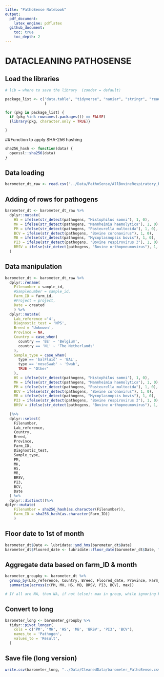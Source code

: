 ```yaml
---
title: "PathoSense Notebook"
output: 
  pdf_document:
    latex_engine: pdflatex
  github_document:
    toc: true
    toc_depth: 2
---
```


# DATACLEANING PATHOSENSE

## Load the libraries

```r

# lib = where to save the library  (zonder = default)

package_list <- c("data.table", "tidyverse", "naniar", "stringr", "readr",  "dplyr", "magrittr", "readxl", "writexl", "sjmisc", "tidyr"
                  )

for (pkg in package_list) {
  if (pkg %in% rownames(.packages()) == FALSE)
  {library(pkg, character.only = TRUE)}

}
```

##Function to apply SHA-256 hashing

```r
sha256_hash <- function(data) {
  openssl::sha256(data)
}
```

## Data loading

```r

barometer_dt_raw <- read.csv("../Data/PathoSense/AllBovineRespiratory_NegativesIncluded.csv")


```

## Adding of rows for pathogens

```r

barometer_dt <- barometer_dt_raw %>%
  dplyr::mutate(
    HS = ifelse(str_detect(pathogens, "Histophilus somni"), 1, 0),
    MH = ifelse(str_detect(pathogens, "Mannheimia haemolytica"), 1, 0),
    PM = ifelse(str_detect(pathogens, "Pasteurella multocida"), 1, 0),
    BCV = ifelse(str_detect(pathogens, "Bovine coronavirus"), 1, 0),
    MB = ifelse(str_detect(pathogens, "Mycoplasmopsis bovis"), 1, 0),
    PI3 = ifelse(str_detect(pathogens, "Bovine respirovirus 3"), 1, 0),
    BRSV = ifelse(str_detect(pathogens, "Bovine orthopneumovirus"), 1, 0),
  )

```

## Data manipulation

```r
barometer_dt <- barometer_dt_raw %>% 
  dplyr::rename(
    Filenumber = sample_id,
    #Samplenumber = sample_id,
    Farm_ID = farm_id,
    #Project = project,
    Date = created
    ) %>%
  dplyr::mutate(
    Lab_reference ='4',
    Diagnostic_test = 'NPS',
    Breed = 'Unknown',
    Province = NA, 
    Country = case_when(
      country == 'BE' ~ 'Belgium',
      country == 'NL' ~ 'The Netherlands'
    ),
    Sample_type = case_when(
      type == 'balFluid' ~ 'BAL',
      type == 'noseSwab' ~ 'Swab', 
      TRUE ~ 'Other' 
    ),
    HS = ifelse(str_detect(pathogens, "Histophilus somni"), 1, 0),
    MH = ifelse(str_detect(pathogens, "Mannheimia haemolytica"), 1, 0),
    PM = ifelse(str_detect(pathogens, "Pasteurella multocida"), 1, 0),
    BCV = ifelse(str_detect(pathogens, "Bovine coronavirus"), 1, 0),
    MB = ifelse(str_detect(pathogens, "Mycoplasmopsis bovis"), 1, 0),
    PI3 = ifelse(str_detect(pathogens, "Bovine respirovirus 3"), 1, 0),
    BRSV = ifelse(str_detect(pathogens, "Bovine orthopneumovirus"), 1, 0)
    
  )%>%
  dplyr::select(
    Filenumber,
    Lab_reference,
    Country,
    Breed,
    Province,
    Farm_ID,
    Diagnostic_test,
    Sample_type,
    PM,
    MH,
    HS,
    MB,
    BRSV,
    PI3,
    BCV,
    Date
  ) %>%
  dplyr::distinct()%>%
dplyr::mutate(
    Filenumber = sha256_hash(as.character(Filenumber)),
    Farm_ID = sha256_hash(as.character(Farm_ID))
    )
```

## Floor date to 1st of month

```r

barometer_dt$Date <- lubridate::ymd_hms(barometer_dt$Date)
barometer_dt$Floored_date <- lubridate::floor_date(barometer_dt$Date, "month")
```

## Aggregate data based on farm_ID & month

```r

barometer_groupby <- barometer_dt %>%
  group_by(Lab_reference, Country, Breed, Floored_date, Province, Farm_ID, Diagnostic_test, Sample_type) %>%
  summarise(across(c(PM, MH, HS, MB, BRSV, PI3, BCV), max))

# If all are NA, than NA, if not (else): max in group, while ignoring NA 
```

## Convert to long

```r

barometer_long <- barometer_groupby %>%
  tidyr::pivot_longer(
    cols = c('PM', 'MH', 'HS', 'MB', 'BRSV', 'PI3', 'BCV'),
    names_to = 'Pathogen',
    values_to = 'Result',
  )
```

## Save file (long version)

```r
write.csv(barometer_long, "../Data/CleanedData/barometer_PathoSense.csv", row.names=TRUE)
```

## 
